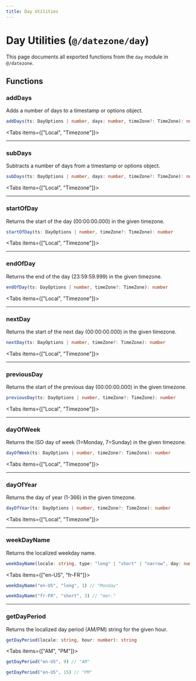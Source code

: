 ```yaml
---
title: Day Utilities
---
```



# Day Utilities (`@/datezone/day`)

This page documents all exported functions from the `day` module in `@/datezone`.

## Functions

### addDays

Adds a number of days to a timestamp or options object.

```ts
addDays(ts: DayOptions | number, days: number, timeZone?: TimeZone): number
```

<Tabs items={["Local", "Timezone"]}>
  <Tab value="Local">

<CodeExample file="reference/day/add-days-local.ts" title="Local time" />

  </Tab>
  <Tab value="Timezone">

<CodeExample file="reference/day/add-days-timezone.ts" title="With timezone" />

  </Tab>
</Tabs>

---

### subDays

Subtracts a number of days from a timestamp or options object.

```ts
subDays(ts: DayOptions | number, days: number, timeZone?: TimeZone): number
```

<Tabs items={["Local", "Timezone"]}>
  <Tab value="Local">

<CodeExample file="reference/day/sub-days-local.ts" title="Local time" />

  </Tab>
  <Tab value="Timezone">

<CodeExample file="reference/day/sub-days-timezone.ts" title="With timezone" />

  </Tab>
</Tabs>

---

### startOfDay

Returns the start of the day (00:00:00.000) in the given timezone.

```ts
startOfDay(ts: DayOptions | number, timeZone?: TimeZone): number
```

<Tabs items={["Local", "Timezone"]}>
  <Tab value="Local">

<CodeExample file="reference/day/start-of-day-local.ts" title="Local time" />

  </Tab>
  <Tab value="Timezone">

<CodeExample file="reference/day/start-of-day-timezone.ts" title="With timezone" />

  </Tab>
</Tabs>

---

### endOfDay

Returns the end of the day (23:59:59.999) in the given timezone.

```ts
endOfDay(ts: DayOptions | number, timeZone?: TimeZone): number
```

<Tabs items={["Local", "Timezone"]}>
  <Tab value="Local">

<CodeExample file="reference/day/end-of-day-local.ts" title="Local time" />

  </Tab>
  <Tab value="Timezone">

<CodeExample file="reference/day/end-of-day-timezone.ts" title="With timezone" />

  </Tab>
</Tabs>

---

### nextDay

Returns the start of the next day (00:00:00.000) in the given timezone.

```ts
nextDay(ts: DayOptions | number, timeZone?: TimeZone): number
```

<Tabs items={["Local", "Timezone"]}>
  <Tab value="Local">

<CodeExample file="reference/day/next-day-local.ts" title="Local time" />

  </Tab>
  <Tab value="Timezone">

<CodeExample file="reference/day/next-day-timezone.ts" title="With timezone" />

  </Tab>
</Tabs>

---

### previousDay

Returns the start of the previous day (00:00:00.000) in the given timezone.

```ts
previousDay(ts: DayOptions | number, timeZone?: TimeZone): number
```

<Tabs items={["Local", "Timezone"]}>
  <Tab value="Local">

<CodeExample file="reference/day/previous-day-local.ts" title="Local time" />

  </Tab>
  <Tab value="Timezone">

<CodeExample file="reference/day/previous-day-timezone.ts" title="With timezone" />

  </Tab>
</Tabs>

---

### dayOfWeek

Returns the ISO day of week (1=Monday, 7=Sunday) in the given timezone.

```ts
dayOfWeek(ts: DayOptions | number, timeZone?: TimeZone): number
```

<Tabs items={["Local", "Timezone"]}>
  <Tab value="Local">

<CodeExample file="reference/day/day-of-week-local.ts" title="Local time" />

  </Tab>
  <Tab value="Timezone">

<CodeExample file="reference/day/day-of-week-timezone.ts" title="With timezone" />

  </Tab>
</Tabs>

---

### dayOfYear

Returns the day of year (1-366) in the given timezone.

```ts
dayOfYear(ts: DayOptions | number, timeZone?: TimeZone): number
```

<Tabs items={["Local", "Timezone"]}>
  <Tab value="Local">

<CodeExample file="reference/day/day-of-year-local.ts" title="Local time" />

  </Tab>
  <Tab value="Timezone">

<CodeExample file="reference/day/day-of-year-timezone.ts" title="With timezone" />

  </Tab>
</Tabs>

---

### weekDayName

Returns the localized weekday name.

```ts
weekDayName(locale: string, type: "long" | "short" | "narrow", day: number): string
```

<Tabs items={["en-US", "fr-FR"]}>
  <Tab value="en-US">

```ts title="en-US"
weekDayName("en-US", "long", 1) // "Monday"
```
  </Tab>
  <Tab value="fr-FR">

```ts title="fr-FR"
weekDayName("fr-FR", "short", 3) // "mer."
```
  </Tab>
</Tabs>

---

### getDayPeriod

Returns the localized day period (AM/PM) string for the given hour.

```ts
getDayPeriod(locale: string, hour: number): string
```

<Tabs items={["AM", "PM"]}>
  <Tab value="AM">

```ts title="AM"
getDayPeriod("en-US", 9) // "AM"
```
  </Tab>
  <Tab value="PM">

```ts title="PM"
getDayPeriod("en-US", 15) // "PM"
```
  </Tab>
</Tabs> 